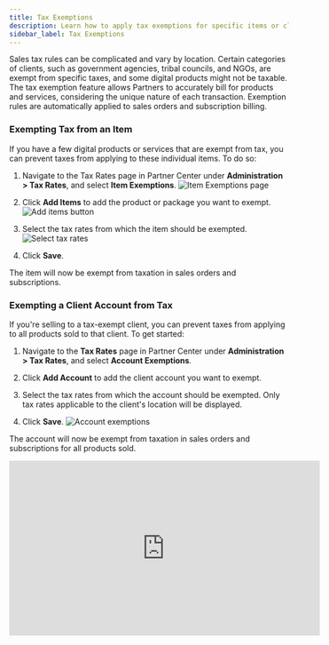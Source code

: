 ```yaml
---
title: Tax Exemptions
description: Learn how to apply tax exemptions for specific items or client accounts in the Vendasta platform.
sidebar_label: Tax Exemptions
---
```


Sales tax rules can be complicated and vary by location. Certain categories of clients, such as government agencies, tribal councils, and NGOs, are exempt from specific taxes, and some digital products might not be taxable. The tax exemption feature allows Partners to accurately bill for products and services, considering the unique nature of each transaction. Exemption rules are automatically applied to sales orders and subscription billing.

### **Exempting Tax from an Item** 

If you have a few digital products or services that are exempt from tax, you can prevent taxes from applying to these individual items. To do so:

1. Navigate to the Tax Rates page in Partner Center under **Administration > Tax Rates**, and select **Item Exemptions**.
   ![Item Exemptions page](/img/tax-exemptions/tax-exemptions-item-exemptions.jpg)

2. Click **Add Items** to add the product or package you want to exempt.
   ![Add items button](/img/tax-exemptions/tax-exemptions-add-items.jpg)

3. Select the tax rates from which the item should be exempted.
   ![Select tax rates](/img/tax-exemptions/tax-exemptions-select-rates.jpg)

4. Click **Save**.

The item will now be exempt from taxation in sales orders and subscriptions.

### **Exempting a Client Account from Tax**

If you're selling to a tax-exempt client, you can prevent taxes from applying to all products sold to that client. To get started:

1. Navigate to the **Tax Rates** page in Partner Center under **Administration > Tax Rates**, and select **Account Exemptions**.

2. Click **Add Account** to add the client account you want to exempt.

3. Select the tax rates from which the account should be exempted. Only tax rates applicable to the client's location will be displayed.

4. Click **Save**.
   ![Account exemptions](/img/tax-exemptions/tax-exemptions-account.jpg)

The account will now be exempt from taxation in sales orders and subscriptions for all products sold.

<iframe src="https://www.youtube-nocookie.com/embed/zEUKJFFfh1k" width="560" height="315" frameBorder="0" allow="accelerometer; autoplay; clipboard-write; encrypted-media; gyroscope; picture-in-picture" allowFullScreen></iframe>